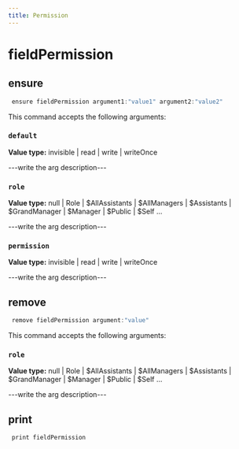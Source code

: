 ```yaml
---
title: Permission
---
```


# fieldPermission

## ensure

```js filename="Terminal" copy
 ensure fieldPermission argument1:"value1" argument2:"value2"
```

This command accepts the following arguments:

### `default`
**Value type:** invisible | read | write | writeOnce

---write the arg description---

### `role`
**Value type:** null | Role | $AllAssistants | $AllManagers | $Assistants | $GrandManager | $Manager | $Public | $Self ...

---write the arg description---

### `permission`
**Value type:** invisible | read | write | writeOnce

---write the arg description---


## remove

```js filename="Terminal" copy
 remove fieldPermission argument:"value"
```

This command accepts the following arguments:

### `role`
**Value type:** null | Role | $AllAssistants | $AllManagers | $Assistants | $GrandManager | $Manager | $Public | $Self ...

---write the arg description---


## print

```js filename="Terminal" copy
 print fieldPermission
```


